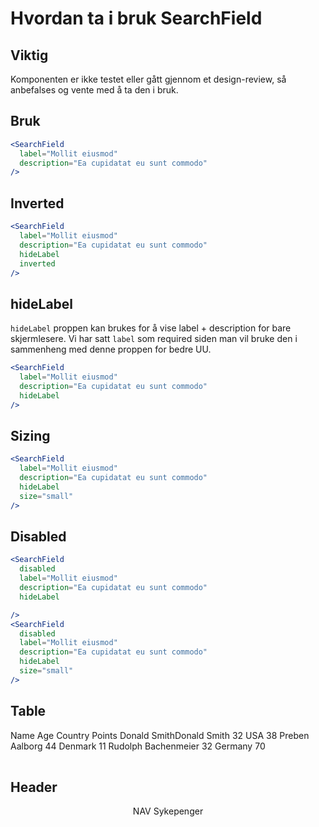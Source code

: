 

<Meta title="ds-react/form/search-field/intro" />

# Hvordan ta i bruk SearchField

## Viktig

Komponenten er ikke testet eller gått gjennom et design-review, så anbefalses og vente med å ta den i bruk.

## Bruk

```jsx
<SearchField
  label="Mollit eiusmod"
  description="Ea cupidatat eu sunt commodo"
/>
```

<Canvas>
  <div style={{ width: 300 }}>
    <SearchField
      label="Mollit eiusmod"
      description="Ea cupidatat eu sunt commodo"
    />
  </div>
</Canvas>

## Inverted

```jsx
<SearchField
  label="Mollit eiusmod"
  description="Ea cupidatat eu sunt commodo"
  hideLabel
  inverted
/>
```

<Canvas>
  <div
    style={{
      width: 300,
      padding: "1rem",
      background: "var(--navds-global-color-gray-900)",
    }}
  >
    <SearchField
      inverted
      hideLabel
      label="Mollit eiusmod"
      description="Ea cupidatat eu sunt commodo"
    />
  </div>
</Canvas>

## hideLabel

`hideLabel` proppen kan brukes for å vise label + description for bare skjermlesere.
Vi har satt `label` som required siden man vil bruke den i sammenheng med denne proppen for bedre UU.

```jsx
<SearchField
  label="Mollit eiusmod"
  description="Ea cupidatat eu sunt commodo"
  hideLabel
/>
```

<Canvas>
  <div style={{ width: 300 }}>
    <SearchField
      label="Mollit eiusmod"
      description="Ea cupidatat eu sunt commodo"
      hideLabel
    />
  </div>
</Canvas>

## Sizing

```jsx
<SearchField
  label="Mollit eiusmod"
  description="Ea cupidatat eu sunt commodo"
  hideLabel
  size="small"
/>
```

<Canvas>
  <div style={{ width: 300 }}>
    <SearchField
      label="Mollit eiusmod"
      description="Ea cupidatat eu sunt commodo"
      hideLabel
      size="small"
    />
  </div>
</Canvas>

## Disabled

```jsx
<SearchField
  disabled
  label="Mollit eiusmod"
  description="Ea cupidatat eu sunt commodo"
  hideLabel

/>
<SearchField
  disabled
  label="Mollit eiusmod"
  description="Ea cupidatat eu sunt commodo"
  hideLabel
  size="small"
/>
```

<Canvas>
  <div style={{ width: 300 }}>
    <SearchField
      disabled
      label="Mollit eiusmod"
      description="Ea cupidatat eu sunt commodo"
      hideLabel
    />
  </div>
  <SearchField
    disabled
    label="Mollit eiusmod"
    description="Ea cupidatat eu sunt commodo"
    hideLabel
    size="small"
  />
</Canvas>

## Table

<Canvas>
  <Table>
    <Table.Body>
      <Table.Row>
        <Table.HeaderCell scope="col">
          <SearchField
            label="Mollit eiusmod"
            description="Ea cupidatat eu sunt commodo"
            hideLabel
          />
        </Table.HeaderCell>
      </Table.Row>
      <Table.Row>
        <Table.HeaderCell scope="col">Name</Table.HeaderCell>
        <Table.HeaderCell scope="col">Age</Table.HeaderCell>
        <Table.HeaderCell scope="col">Country</Table.HeaderCell>
        <Table.HeaderCell scope="col">Points</Table.HeaderCell>
      </Table.Row>
      <Table.Row>
        <Table.HeaderCell scope="row">
          Donald SmithDonald Smith
        </Table.HeaderCell>
        <Table.DataCell>32</Table.DataCell>
        <Table.DataCell>USA</Table.DataCell>
        <Table.DataCell>38</Table.DataCell>
      </Table.Row>
      <Table.Row>
        <Table.HeaderCell scope="row">Preben Aalborg</Table.HeaderCell>
        <Table.DataCell>44</Table.DataCell>
        <Table.DataCell>Denmark</Table.DataCell>
        <Table.DataCell>11</Table.DataCell>
      </Table.Row>
      <Table.Row>
        <Table.HeaderCell scope="row">Rudolph Bachenmeier</Table.HeaderCell>
        <Table.DataCell>32</Table.DataCell>
        <Table.DataCell>Germany</Table.DataCell>
        <Table.DataCell>70</Table.DataCell>
      </Table.Row>
    </Table.Body>
  </Table>
</Canvas>

## Header

<Header>
  <Header.Title href="#">NAV Sykepenger</Header.Title>
  <div style={{ margin: "auto 1rem auto auto" }}>
    <SearchField
      label="Mollit eiusmod"
      description="Ea cupidatat eu sunt commodo"
      hideLabel
      size="small"
      inverted
    />
  </div>
  <Header.User name="Ola Normann" />
</Header>
